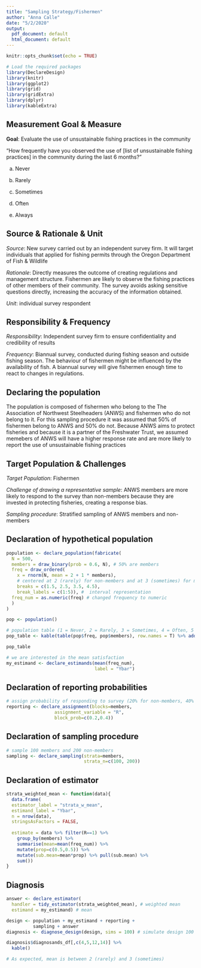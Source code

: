 ```yaml
---
title: "Sampling Strategy/Fishermen"
author: "Anna Calle"
date: "5/2/2020"
output:
  pdf_document: default
  html_document: default
---
```


```r
knitr::opts_chunk$set(echo = TRUE)
```


```r
# Load the required packages
library(DeclareDesign)
library(knitr)
library(ggplot2)
library(grid)
library(gridExtra)
library(dplyr)
library(kableExtra)
```

## Measurement Goal & Measure

**Goal**: Evaluate the use of unsustainable fishing practices in the community

“How frequently have you observed the use of [list of unsustainable fishing practices] in the community during the last 6 months?”

a. Never

b. Rarely

c. Sometimes

d. Often

e. Always

## Source & Rationale & Unit

*Source*:  New survey carried out by an independent survey firm. It will target individuals that applied for fishing permits through the Oregon Department of Fish & Wildlife

*Rationale*: Directly measures the outcome of creating regulations and management structure. Fishermen are likely to observe the fishing practices of other members of their community. The survey avoids asking sensitive questions directly, increasing the accuracy of the information obtained.

*Unit*: individual survey respondent

## Responsibility & Frequency

*Responsibility*: Independent survey firm to ensure confidentiality and credibility of results

*Frequency*: Biannual survey, conducted during fishing season and outside fishing season. The behaviour of fishermen might be influenced by the availability of fish. A biannual survey will give fishermen enough time to react  to changes in regulations.

## Declaring the population

The population is composed of fishermen who belong to the The Association of Northwest Steelheaders (ANWS) and fishermen who do not belong to it. For this sampling procedure it was assumed that 50% of fishermen belong to ANWS and 50% do not. Because ANWS aims to protect fisheries and because it is a partner of the Freshwater Trust, we assumed memebers of ANWS will have a higher response rate and are more likely to report the use of unsustainable fishing practices

## Target Population & Challenges

*Target Population*: Fishermen 

*Challenge of drawing a representative sample*:  ANWS members are more likely to respond to the survey than non-members because they are invested in protecting fisheries, creating a response bias.

*Sampling procedure*: Stratified sampling of ANWS members and non-members


## Declaration of hypothetical population

```r
population <- declare_population(fabricate(
  N = 500,
  members = draw_binary(prob = 0.6, N), # 50% are members
  freq = draw_ordered(
    x = rnorm(N, mean = 2 + 1 * members),
    # centered at 2 (rarely) for non-members and at 3 (sometimes) for members
    breaks = c(1.5, 2.5, 3.5, 4.5),
    break_labels = c(1:5)), #  interval representation
  freq_num = as.numeric(freq) # changed frequency to numeric
  )
)

pop <- population()

# population table (1 = Never, 2 = Rarely, 3 = Sometimes, 4 = Often, 5 = Always)
pop_table <- kable(table(pop$freq, pop$members), row.names = T) %>% add_header_above(c("Frequency"=1, "Members"=2))

pop_table

# we are interested in the mean satisfaction
my_estimand <- declare_estimands(mean(freq_num),
                                 label = "Ybar")
```

## Declaration of reporting probabilities
```r
# assign probability of responding to survey (20% for non-members, 40% for members)
reporting <- declare_assignment(blocks=members,
                  assignment_variable = "R",
                  block_prob=c(0.2,0.4))
```

## Declaration of sampling procedure
```r
# sample 100 members and 200 non-members
sampling <- declare_sampling(strata=members,
                             strata_n=c(100, 200))

```

## Declaration of estimator
```r

strata_weighted_mean <- function(data){
  data.frame(  
  estimator_label = "strata_w_mean",
  estimand_label = "Ybar",
  n = nrow(data),
  stringsAsFactors = FALSE,
  
  estimate = data %>% filter(R==1) %>%
    group_by(members) %>% 
    summarise(mean=mean(freq_num)) %>%
    mutate(prop=c(0.5,0.5)) %>% 
    mutate(sub.mean=mean*prop) %>% pull(sub.mean) %>% 
    sum())
} 

```

## Diagnosis
```r

answer <- declare_estimator(
  handler = tidy_estimator(strata_weighted_mean), # weighted mean
  estimand = my_estimand) # mean

design <- population + my_estimand + reporting +
          sampling + answer
diagnosis <- diagnose_design(design, sims = 100) # simulate design 100 times

diagnosis$diagnosands_df[,c(4,5,12,14)] %>%
  kable()

# As expected, mean is between 2 (rarely) and 3 (sometimes)
```